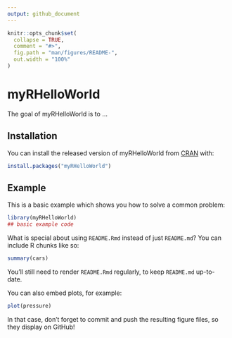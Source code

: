 ```yaml
---
output: github_document
---
```


<!-- README.md is generated from README.Rmd. Please edit that file -->

```r
knitr::opts_chunk$set(
  collapse = TRUE,
  comment = "#>",
  fig.path = "man/figures/README-",
  out.width = "100%"
)
```

# myRHelloWorld

<!-- badges: start -->
<!-- badges: end -->

The goal of myRHelloWorld is to ...

## Installation

You can install the released version of myRHelloWorld from [CRAN](https://CRAN.R-project.org) with:

``` r
install.packages("myRHelloWorld")
```

## Example

This is a basic example which shows you how to solve a common problem:

```r
library(myRHelloWorld)
## basic example code
```

What is special about using `README.Rmd` instead of just `README.md`? You can include R chunks like so:

```r
summary(cars)
```

You'll still need to render `README.Rmd` regularly, to keep `README.md` up-to-date.

You can also embed plots, for example:

```r
plot(pressure)
```

In that case, don't forget to commit and push the resulting figure files, so they display on GitHub!
